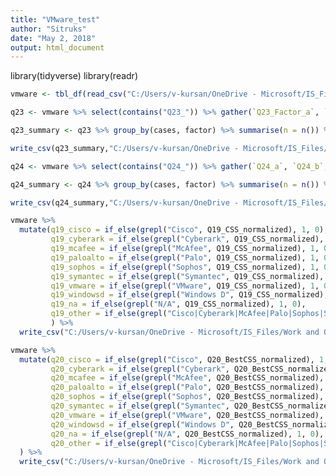 ```yaml
---
title: "VMware_test"
author: "Sitruks"
date: "May 2, 2018"
output: html_document
---
```

library(tidyverse)
library(readr)

```r
vmware <- tbl_df(read_csv("C:/Users/v-kursan/OneDrive - Microsoft/IS_Files/Work and Offers/_Work/Indigo/_Market Research/vmware.csv"))

q23 <- vmware %>% select(contains("Q23_")) %>% gather(`Q23_Factor_a`, `Q23_Factor_b`, `Q23_Factor_c`, `Q23_Factor_d`, `Q23_Factor_e`, key = "factor", value = "cases")

q23_summary <- q23 %>% group_by(cases, factor) %>% summarise(n = n()) %>% spread(key = cases, value = n) 

write_csv(q23_summary,"C:/Users/v-kursan/OneDrive - Microsoft/IS_Files/Work and Offers/_Work/Indigo/_Market Research/vmware_q23_summary.csv")
```

```r
q24 <- vmware %>% select(contains("Q24_")) %>% gather(`Q24_a`, `Q24_b`, `Q24_c`, `Q24_d`, `Q24_e`, `Q24_f`, `Q24_g`, `Q24_h`, key = "factor", value = "cases")

q24_summary <- q24 %>% group_by(cases, factor) %>% summarise(n = n()) %>% spread(key = cases, value = n) 

write_csv(q24_summary,"C:/Users/v-kursan/OneDrive - Microsoft/IS_Files/Work and Offers/_Work/Indigo/_Market Research/vmware_q24_summary.csv")
```

```r
vmware %>% 
  mutate(q19_cisco = if_else(grepl("Cisco", Q19_CSS_normalized), 1, 0),
         q19_cyberark = if_else(grepl("Cyberark", Q19_CSS_normalized), 1, 0),
         q19_mcafee = if_else(grepl("McAfee", Q19_CSS_normalized), 1, 0),
         q19_paloalto = if_else(grepl("Palo", Q19_CSS_normalized), 1, 0),
         q19_sophos = if_else(grepl("Sophos", Q19_CSS_normalized), 1, 0),
         q19_symantec = if_else(grepl("Symantec", Q19_CSS_normalized), 1, 0),
         q19_vmware = if_else(grepl("VMware", Q19_CSS_normalized), 1, 0),
         q19_windowsd = if_else(grepl("Windows D", Q19_CSS_normalized), 1, 0),
         q19_na = if_else(grepl("N/A", Q19_CSS_normalized), 1, 0),
         q19_other = if_else(grepl("Cisco|Cyberark|McAfee|Palo|Sophos|Symantec|VMware|Windows D|N/A", Q19_CSS_normalized), 0, 1)
         ) %>% 
  write_csv("C:/Users/v-kursan/OneDrive - Microsoft/IS_Files/Work and Offers/_Work/Indigo/_Market Research/vmware_q19.csv")
```

```r
vmware %>% 
  mutate(q20_cisco = if_else(grepl("Cisco", Q20_BestCSS_normalized), 1, 0),
         q20_cyberark = if_else(grepl("Cyberark", Q20_BestCSS_normalized), 1, 0),
         q20_mcafee = if_else(grepl("McAfee", Q20_BestCSS_normalized), 1, 0),
         q20_paloalto = if_else(grepl("Palo", Q20_BestCSS_normalized), 1, 0),
         q20_sophos = if_else(grepl("Sophos", Q20_BestCSS_normalized), 1, 0),
         q20_symantec = if_else(grepl("Symantec", Q20_BestCSS_normalized), 1, 0),
         q20_vmware = if_else(grepl("VMware", Q20_BestCSS_normalized), 1, 0),
         q20_windowsd = if_else(grepl("Windows D", Q20_BestCSS_normalized), 1, 0),
         q20_na = if_else(grepl("N/A", Q20_BestCSS_normalized), 1, 0),
         q20_other = if_else(grepl("Cisco|Cyberark|McAfee|Palo|Sophos|Symantec|VMware|Windows D|N/A", Q20_BestCSS_normalized), 0, 1)
  ) %>% 
  write_csv("C:/Users/v-kursan/OneDrive - Microsoft/IS_Files/Work and Offers/_Work/Indigo/_Market Research/vmware_q20.csv")
```
